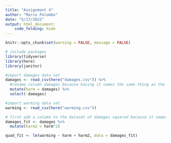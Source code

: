 ```yaml
---
title: "Assignment 4"
author: "Marco Palombo"
date: "5/17/2022"
output: html_document: 
    code_folding: hide
---
```


```r
knitr::opts_chunk$set(warning = FALSE, message = FALSE)

# include packages
library(tidyverse)
library(here)
library(janitor)
```

```r
#import damages data set
damages <- read_csv(here("damages.csv")) %>% 
  #rename column damages because having it names the same thing as the dataset is super stupid
  mutate(harm = damages) %>% 
  select(-damages)

#import warming data set
warming <- read_csv(here("warming.csv"))

```

```r
# first add a column to the dataset of damages squared because it seems lm wants that to do a quadratic fit
damages_fit <- damages %>% 
  mutate(harm2 = harm^2)

quad_fit <- lm(warming ~ harm + harm2, data = damages_fit)
  
```

